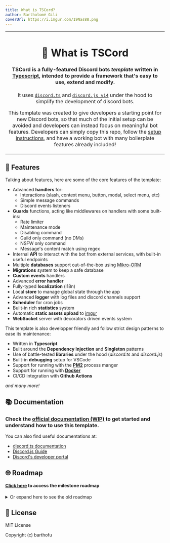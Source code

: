 ```yaml
---
title: What is TSCord?
author: Bartholomé Gili
coverUrl: https://i.imgur.com/19Nas88.png
---
```


<table>
  <tr>
    <td align="center">
   
# 🌟 What is TSCord

#### **TSCord** is a fully-featured **Discord bots** *template* written in [Typescript](https://www.typescriptlang.org/), intended to provide a framework that's easy to use, extend and modify.

It uses [`discord.ts`](https://github.com/oceanroleplay/discord.ts) and [`discord.js v14`](https://github.com/discordjs/discord.js) under the hood to simplify the development of discord bots.

This template was created to give developers a starting point for new Discord bots, so that much of the initial setup can be avoided and developers can instead focus on meaningful bot features. Developers can simply copy this repo, follow the [setup instructions](https://barthofu.github.io/tscord-template-docs), and have a working bot with many boilerplate features already included!        
    </td>
  </tr>
</table>

## 📜 Features

Talking about features, here are some of the core features of the template:

- Advanced **handlers** for:
    - Interactions (slash, context menu, button, modal, select menu, etc)
    - Simple message commands
    - Discord events listeners
- **Guards** functions, acting like middlewares on handlers with some built-ins:
    - Rate limiter
    - Maintenance mode
    - Disabling command
    - Guild only command (no DMs)
    - NSFW only command
    - Message's content match using regex
- Internal **API** to interact with the bot from external services, with built-in useful endpoints
- Multiple **databases** support out-of-the-box using [Mikro-ORM](https://mikro-orm.io/)
- **Migrations** system to keep a safe database
- **Custom events** handlers
- Advanced **error handler**
- Fully-typed **localization** (i18n)
- Local **store** to manage global state through the app
- Advanced **logger** with log files and discord channels support
- **Scheduler** for cron jobs
- Built-in rich **statistics** system
- Automatic **static assets upload** to [imgur](https://imgur.com/)
- **WebSocket** server with decorators driven events system

This template is also developper friendly and follow strict design patterns to ease its maintenance:
- Written in **Typescript**
- Built around the **Dependency Injection** and **Singleton** patterns
- Use of battle-tested **libraries** under the hood (*discord.ts* and *discord.js*)
- Built-in **debugging** setup for VSCode
- Support for running with the **[PM2](https://pm2.keymetrics.io/)** process manger
- Support for running with **[Docker](https://www.docker.com/)**
- CI/CD integration with **Github Actions**

*and many more!*

## 📚 Documentation

### Check the [**official documentation (WIP)**](https://barthofu.github.io/tscord-template-docs) to get started and understand how to use this template.

You can also find useful documentations at:
- [discord.ts documentation](https://discord-ts.js.org/)
- [Discord.js Guide](https://discordjs.guide/)
- [Discord's developer portal](https://discord.com/developers/docs/intro)

## 🌐 Roadmap

#### [Click here](https://github.com/barthofu/tscord-template/milestones?direction=asc&sort=title&state=open) to access the milestone roadmap

<details>
<summary>Or expand here to see the old roadmap</summary>

#### Discord
- [ ] Custom events
    - [ ] `guildAdminRemove`
    - [x] `guildAdminAdd`
    - [x] `simpleCommandCreate`
- [x] Events
    - [x] `ready`
    - [x] `interactionCreate`
    - [x] `guildCreate`
    - [x] `guildDelete`
    - [x] `messageCreate`
- [x] Guards implementations
    - [x] user is bot
    - [x] nsfw
    - [x] cooldown
    - [x] maintenance
    - [x] dm
    - [x] enabled
    - [x] match
    - [x] permissions
- [X] Activities
- [x] Guards fallback message
- [x] [discord.js](https://github.com/discordjs/discord.js/) implementation
- [x] [discord.ts](https://github.com/oceanroleplay/discord.ts) implementation

#### Data
- [x] Other databases support
    - [x] MySQL
    - [x] MariaDB
    - [x] PosgreSQL
- [x] Automatic backup
- [x] Automatic assets upload and association
- [x] Users/Guilds sync with database
    - [x] Register last interaction of a user with the bot
- [x] SQLite database
- [x] ORM (w/ [mikro-orm](https://github.com/mikro-orm/mikro-orm))
- [x] EAV pattern implementation for single data types
- [x] State store system (no database)
- [x] Built-in entities
    - [x] User
    - [x] Guild
    - [x] Stats

#### Utilities
- [x] Errors handling
- [x] Stats
- [x] Localization
- [x] Logger
    - [x] log to discord channel
- [x] Cron tasks

#### Built-in commands
- [x] General
    - [x] `invite`
    - [x] `help`
    - [x] `stats`
    - [x] `ping` (with latency)
- [x] Admin
    - [x] `prefix`
- [x] Owner
    - [x] `eval`
    - [x] `maintenance`

#### DevOps
- [x] CI/CD
- [x] PM2
- [x] Docker
- [x] .env.example
- [x] Debugging config for VSCode
- ~~.devcontainer (Codespaces config)~~
- ~~Unit tests (not relevant atm)~~

#### Other
- [ ] Documentation using [docusaurus](https://docusaurus.io)
- [x] Comment code
- [x] Readme ([exemple](https://github.com/cristianireyes/ds-bot-core)) 
- [x] Issues templates ([exemple](https://github.com/oceanroleplay/discord.ts/issues/new/choose))
- [x] Code of conduct
- [x] JSDoc
- ~~ESlint / Prettier~~

#### Bonus
- [ ] Beautify discord channels logs
- [ ] `info` command
- [ ] Online dashboard for stats viuzalisation, monitoring, etc (using [Next.js](https://nextjs.org/) and [@discordx/koa](https://www.npmjs.com/package/@discordx/koa))
- [ ] Extensions
- [ ] Convert the template as an `npx` auto generated boilerplate (using [plop](https://github.com/plopjs/plop))
- [ ] Multiple database server instances connections
- [ ] Database backups automatic upload to [MEGA](https://mega.io/)
- [ ] Add support for NoSQL databases (mongo)
- [ ] Clustering + Sharding ([example](https://github.com/KevinNovak/Discord-Bot-TypeScript-Template#commands))
- [ ] Integrations with bot lists (e.g: top.gg)
- [x] Pimp console logs ([chalk](https://github.com/chalk/chalk))
- [x] CLI to generates (also using *plop*) :
    - [x] Entities (maybe a simple wrapper of *mikro-orm* CLI)
    - [x] Commands
    - [x] Guards
    - [x] Events

</details>

## 📑 License

MIT License

Copyright (c) barthofu
